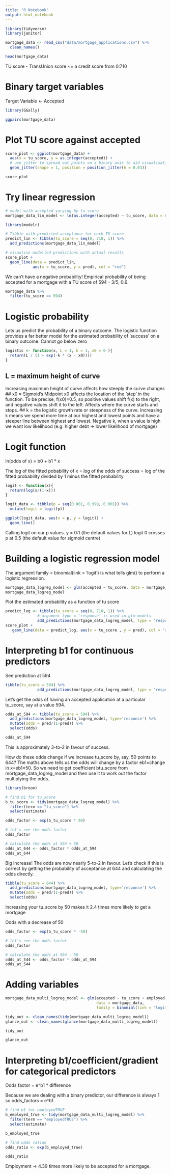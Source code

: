 ```yaml
---
title: "R Notebook"
output: html_notebook
---
```


```r
library(tidyverse)
library(janitor)
```

```r
mortgage_data <- read_csv("data/mortgage_applications.csv") %>% 
  clean_names()

head(mortgage_data)
```
TU score - TransUnion score ~= a credit score from 0:710

# Binary target variables
Target Variable <- Accepted

```r
library(GGally)

ggpairs(mortgage_data)
```

# Plot TU score against accepted
```r
score_plot <- ggplot(mortgage_data) +
  aes(x = tu_score, y = as.integer(accepted)) +
  # use jitter to spread out points on a binary axis to aid visualisation.
  geom_jitter(shape = 1, position = position_jitter(h = 0.03))

score_plot
```

# Try linear regression
```r
# model with accepted varying by tu score
mortgage_data_lin_model <- lm(as.integer(accepted) ~ tu_score, data = mortgage_data)
```
```r
library(modelr)
```
```r
# Tibble with predicted acceptance for each TU score
predict_lin <- tibble(tu_score = seq(0, 710, 1)) %>% 
  add_predictions(mortgage_data_lin_model)
```
```r
# visualise modelled predictions with actual results
score_plot +
  geom_line(data = predict_lin,
            aes(x = tu_score, y = pred), col = "red")
```
We can't have a negative probability!
Empirical probability of being accepted for a mortgage with a TU score of 594 - 3/5, 0.6.
```r
mortgage_data %>% 
  filter(tu_score == 594)
```

# Logistic probability
Lets us predict the probability of a binary outcome.
The logistic function provides a far better model for the estimated probability of ‘success’ on a binary outcome.
Cannot go below zero

```r
logistic <- function(x, L = 1, k = 1, x0 = 0 ){
  return(L / (1 + exp(-k * (x - x0))))
}
```


## L = maximum height of curve
Increasing maximum height of curve affects how steeply the curve changes
## x0 = Sigmoid's Midpoint
x0 affects the location of the ‘step’ in the function. To be precise, f(x0)=0.5, so positive values shift f(x) to the right, and negative values shift it to the left.
Affects where the curve starts and stops.
## k = the logistic growth rate or steepness of the curve.
Increasing k means we spend more time at our highest and lowest points and have a steeper line between highest and lowest.
Negative k, when a value is high we want low likelihood (e.g. higher debt -> lower likelihood of mortgage)

# Logit function

ln(odds of x) = b0 + b1 * x

The log of the fitted pobability of x = log of the odds of success = log of the fitted probability divided by 1 minus the fitted probability

```r
logit <- function(x){
  return(log(x/(1-x)))
}

logit_data <- tibble(p = seq(0.001, 0.999, 0.001)) %>%
  mutate(logit = logit(p))

ggplot(logit_data, aes(x = p, y = logit)) + 
  geom_line()
```
Calling logit on our p values.
y = 0:1 (the default values for L)
logit 0 crosses p at 0.5 (the default value for sigmoid centre)

# Building a logistic regression model
The argument family = binomial(link = 'logit') is what tells glm() to perform a logistic regression.
```r
mortgage_data_logreg_model <- glm(accepted ~ tu_score, data = mortgage_data, family = binomial(link = 'logit'))
mortgage_data_logreg_model
```

Plot the estimated probability as a function of tu score
```r
predict_log <- tibble(tu_score = seq(0, 710, 1)) %>%
              # argument type = 'response' is used in glm models 
              add_predictions(mortgage_data_logreg_model, type = 'response') 
score_plot + 
   geom_line(data = predict_log, aes(x = tu_score , y = pred), col = 'red')
```

# Interpreting b1 for continuous predictors

See prediction at 594
```r
tibble(tu_score = 594) %>%
              add_predictions(mortgage_data_logreg_model, type = 'response') 
```

Let’s get the odds of having an accepted application at a particular tu_score, say at a value 594.
```r
odds_at_594 <- tibble(tu_score = 594) %>% 
  add_predictions(mortgage_data_logreg_model, type='response') %>%
  mutate(odds = pred/(1-pred)) %>%
  select(odds)

odds_at_594

```
This is approximately 3-to-2 in favour of success.

How do these odds change if we increase tu_score by, say, 50 points to 644? The maths above tells us the odds will change by a factor eb1×change in x=eb1×50. So we need to get coefficient btu_score from mortgage_data_logreg_model and then use it to work out the factor multiplying the odds.
```r
library(broom)

# find b1 for tu_score
b_tu_score <- tidy(mortgage_data_logreg_model) %>%
  filter(term == "tu_score") %>%
  select(estimate) 

odds_factor <- exp(b_tu_score * 50)

# let's see the odds factor
odds_factor

# calculate the odds at 594 + 50
odds_at_644 <- odds_factor * odds_at_594
odds_at_644
```
Big increase! The odds are now nearly 5-to-2 in favour. Let’s check if this is correct by getting the probability of acceptance at 644 and calculating the odds directly.

```r
tibble(tu_score = 644) %>%
  add_predictions(mortgage_data_logreg_model, type='response') %>%
  mutate(odds = pred/(1-pred)) %>%
  select(odds)
```
Increasing your tu_score by 50 makes it 2.4 times more likely to get a mortgage

Odds with a decrease of 50
```r
odds_factor <- exp(b_tu_score * -50)

# let's see the odds factor
odds_factor

# calculate the odds at 594 - 50
odds_at_544 <- odds_factor * odds_at_594
odds_at_544
```

# Adding variables

```r
mortgage_data_multi_logreg_model <- glm(accepted ~ tu_score + employed+ age,
                                        data = mortgage_data,
                                        family = binomial(link = "logit"))

tidy_out <- clean_names(tidy(mortgage_data_multi_logreg_model))
glance_out <- clean_names(glance(mortgage_data_multi_logreg_model))
```

```r
tidy_out
```
```r
glance_out
```

# Interpreting b1/coefficient/gradient for categorical predictors

Odds factor = e^b1 * difference

Because we are dealing with a binary predictor, our difference is always 1 so odds_factors = e^b1

```r
# find b1 for employedTRUE
b_employed_true <- tidy(mortgage_data_multi_logreg_model) %>% 
  filter(term == "employedTRUE") %>% 
  select(estimate)

b_employed_true

# find odds ration
odds_ratio <- exp(b_employed_true)

odds_ratio
```
Employment -> 4.39 times more likely to be accepted for a mortgage.
